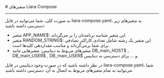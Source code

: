 

<Layout>
<Head>
<title>مستندات متغیرهای Liara Compose - لیارا</title>
</Head>
# متغیرهای Liara Compose
<hr className="mb-2" />

به صورت کلی، شما می‌توانید در فایل <Important>liara-compose.yaml</Important>، به متغیرهای زیر دسترسی داشته باشید:

<div className="h-2" />
<ul>
    <li>متغیر <Important>APP_NAME$</Important>: این متغیر شناسه برنامه‌تان را بر می‌گرداند.</li>
    <li>متغیر <Important>RANDOM_STRING$</Important>: این متغیر یک رشته شامل تعدادی کاراکتر تصادفی برای شما برمی‌گرداند و مناسب مقداردهی کلیدها است.</li>
    <li>متغیرهای مربوط به دیتابیس: متغیرهایی مانند <Important>DB_main_HOST$</Important> , <Important>DB_main_USER$</Important> , <Important>DB_main_USER$</Important> و ... برای دسترسی به دیتابیس.</li>
</ul>
<div className="h-2" />
در نظر داشته باشید که در صورت وجود دیتابیس در فایل <Important>liara-compose.yaml</Important>، شما می‌توانید به تمام متغیرهای مربوط به اتصال به آن، دسترسی داشته باشید. 



</Layout>